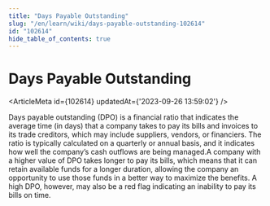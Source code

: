 ```yaml
---
title: "Days Payable Outstanding"
slug: "/en/learn/wiki/days-payable-outstanding-102614"
id: "102614"
hide_table_of_contents: true
---
```



# Days Payable Outstanding

<ArticleMeta id={102614} updatedAt={'2023-09-26 13:59:02'} />
<div className='border-solid border-b border-t-0 my-4 border-[var(--ifm-color-gray-300)]' />

Days payable outstanding (DPO) is a financial ratio that indicates the average time (in days) that a company takes to pay its bills and invoices to its trade creditors, which may include suppliers, vendors, or financiers. The ratio is typically calculated on a quarterly or annual basis, and it indicates how well the company’s cash outflows are being managed.A company with a higher value of DPO takes longer to pay its bills, which means that it can retain available funds for a longer duration, allowing the company an opportunity to use those funds in a better way to maximize the benefits. A high DPO, however, may also be a red flag indicating an inability to pay its bills on time.

